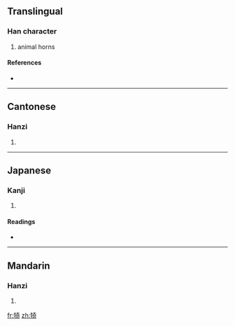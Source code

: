 ==Translingual==

===Han character===
{{Han char|rn=93|rad=牛|as=08|sn=12|four=2452<sub>1</sub>|canj=竹手大一口 (HQKMR)}}

# animal horns

====References====
* {{Han ref|kx=0702.060|dkj=20054|dj=1115.120|hdz=31812.110|uh=7284|ud=29316|bh=B551|bd=46417}}

----

==Cantonese==

===Hanzi===
{{yue-hanzi|jyut=|y=gei1}}

# {{defn|Cantonese|sort=牛08}}

----

==Japanese==

===Kanji===
{{ja-kanji|grade=|rs=牛08}}

# {{defn|Japanese|sort=牛08}}

====Readings====
* {{ja-readings|on=[[い]] (i), [[き]] (ki)|kun=}}

----

==Mandarin==

===Hanzi===
{{cmn-hanzi|pin=[[jī]] ([[ji1]])|wg=chi<sup>1</sup>}}

# {{defn|Mandarin|sort=牛08}}

[[fr:犄]]
[[zh:犄]]